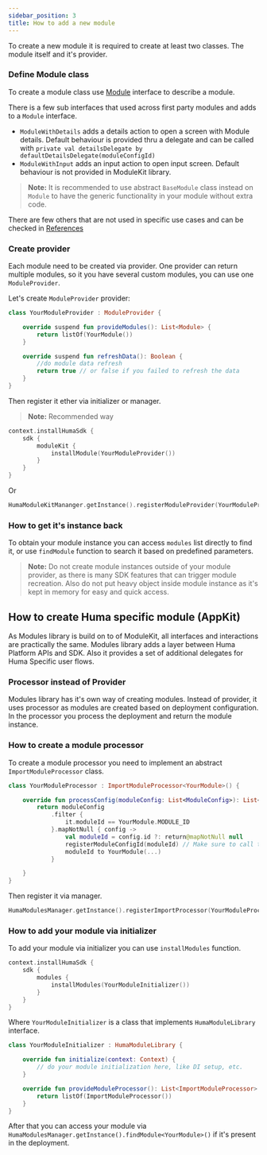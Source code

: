 ```yaml
---
sidebar_position: 3
title: How to add a new module
---
```


To create a new module it is required to create at least two classes. The module itself and it's
provider.

### Define Module class

To create a module class use [Module](../../../References/Module/Android/Module) interface to
describe a
module.

There is a few sub interfaces that used across first party modules and adds to a ```Module```
interface.

* ```ModuleWithDetails``` adds a details action to open a screen with Module details. Default
  behaviour is provided thru a delegate and can be called
  with ```private val detailsDelegate by defaultDetailsDelegate(moduleConfigId)```
* ```ModuleWithInput``` adds an input action to open input screen. Default
  behaviour is not provided in ModuleKit library.

> **Note:** It is recommended to use abstract ```BaseModule``` class instead on ```Module``` to have
> the generic functionality in your module without extra code.

There are few others that are not used in specific use cases and can be checked
in [References](../../../References/Module/Android/Module)

### Create provider

Each module need to be created via provider. One provider can return multiple modules, so it you
have several custom modules, you can use one ```ModuleProvider```.

Let's create ```ModuleProvider``` provider:

```kotlin
class YourModuleProvider : ModuleProvider {

    override suspend fun provideModules(): List<Module> {
        return listOf(YourModule())
    }

    override suspend fun refreshData(): Boolean {
        //do module data refresh
        return true // or false if you failed to refresh the data
    }
}
```

Then register it ether via initializer or manager.

> **Note:** Recommended way

```kotlin
context.installHumaSdk {
    sdk {
        moduleKit {
            installModule(YourModuleProvider())
        }
    }
}
```

Or

```kotlin
HumaModuleKitMananger.getInstance().registerModuleProvider(YourModuleProvider())
```

### How to get it's instance back

To obtain your module instance you can access ```modules``` list directly to find it, or
use ```findModule``` function to search it based on predefined parameters.

> **Note:** Do not create module instances outside of your module provider, as there is many SDK
> features that can trigger module recreation. Also do not put heavy object inside module instance
> as it's kept in memory for easy and quick access.

## How to create Huma specific module (AppKit)

As Modules library is build on to of ModuleKit, all interfaces and interactions are practically the
same. Modules library adds a layer between Huma Platform APIs and SDK. Also it provides a set of
additional delegates for Huma Specific user flows.

### Processor instead of Provider

Modules library has it's own way of creating modules. Instead of provider, it uses processor as
modules are created based on deployment configuration. In the processor you process the deployment
and return the module instance.

### How to create a module processor

To create a module processor you need to implement an abstract ```ImportModuleProcessor``` class.

```kotlin
class YourModuleProcessor : ImportModuleProcessor<YourModule>() {

    override fun processConfig(moduleConfig: List<ModuleConfig>): List<Pair<ModuleConfigId, Module>> {
        return moduleConfig
            .filter {
                it.moduleId == YourModule.MODULE_ID
            }.mapNotNull { config ->
                val moduleId = config.id ?: return@mapNotNull null
                registerModuleConfigId(moduleId) // Make sure to call this function to register moduleConfigId
                moduleId to YourModule(...)
            }

    }
}
```

Then register it via manager.

```kotlin
HumaModulesManager.getInstance().registerImportProcessor(YourModuleProcessor())
```

### How to add your module via initializer

To add your module via initializer you can use ```installModules``` function.

```kotlin
context.installHumaSdk {
    sdk {
        modules {
            installModules(YourModuleInitializer())
        }
    }
}
```

Where ```YourModuleInitializer``` is a class that implements ```HumaModuleLibrary``` interface.

```kotlin
class YourModuleInitializer : HumaModuleLibrary {

    override fun initialize(context: Context) {
        // do your module initialization here, like DI setup, etc.
    }

    override fun provideModuleProcessor(): List<ImportModuleProcessor> {
        return listOf(ImportModuleProcessor())
    }
}
```

After that you can access your module
via ```HumaModulesManager.getInstance().findModule<YourModule>()``` if it's present in the
deployment.
